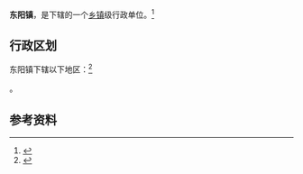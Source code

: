 {{中国乡级行政区|36/01/23/105/000}}

'''东阳镇'''，是{{PRC admin/fullname|36/01/23/105/000|3}}下辖的一个[[乡镇|乡镇]]级行政单位。<ref>{{PRC admin/ref sgc|{{PRC admin/parent|36/01/23/105/000}}}}</ref>

== 行政区划 ==

东阳镇下辖以下地区：<ref>{{PRC admin/ref sgc|36/01/23/105/000}}</ref>

{{PRC admin/children|36/01/23/105/000}}。

== 参考资料 ==

{{reflist}}

{{行政区划小作品}}
{{PRC admin/navcat|36/01/23/105/000}}